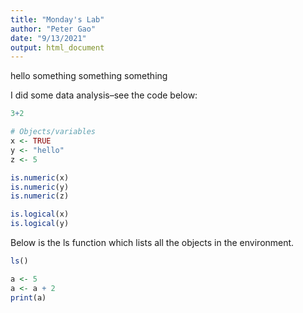 ```yaml
---
title: "Monday's Lab"
author: "Peter Gao"
date: "9/13/2021"
output: html_document
---
```


hello something something something

I did some data analysis--see the code below:


```r
3+2
```


```r
# Objects/variables
x <- TRUE
y <- "hello"
z <- 5

is.numeric(x)
is.numeric(y)
is.numeric(z)

is.logical(x)
is.logical(y)
```

Below is the ls function which lists all the objects in the environment. 

```r
ls()
```
```r
a <- 5
a <- a + 2
print(a)
```

